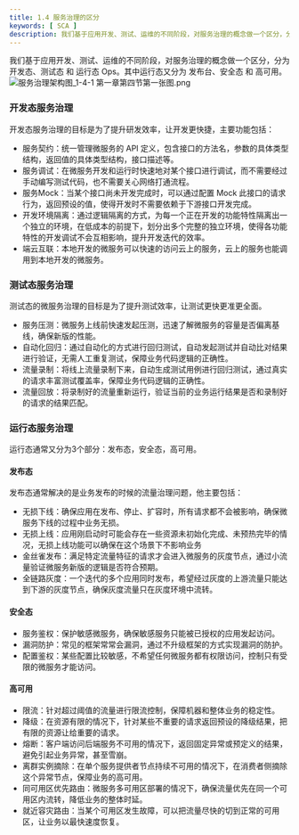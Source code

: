 ```yaml
---
title: 1.4 服务治理的区分
keywords: [ SCA ]
description: 我们基于应用开发、测试、运维的不同阶段，对服务治理的概念做一个区分，分为开发态、测试态 和 运行态 Ops。其中运行态又分为 发布台、安全态 和 高可用。开发态服务治理开发态服务治理的目标是为了提升研发效率，让开发更快捷，主要功能包括：服务契约：统一管理微服务的 API 定义，包含接口的方法名...
---
```


我们基于应用开发、测试、运维的不同阶段，对服务治理的概念做一个区分，分为开发态、测试态 和 运行态 Ops。其中运行态又分为 发布台、安全态 和 高可用。<br />![服务治理架构图_1-4-1 第一章第四节第一张图.png](/img/1728554024077.png)

<a name="pKr9Y"></a>
### 开发态服务治理
开发态服务治理的目标是为了提升研发效率，让开发更快捷，主要功能包括：

- 服务契约：统一管理微服务的 API 定义，包含接口的方法名，参数的具体类型结构，返回值的具体类型结构，接口描述等。
- 服务调试：在微服务开发和运行时快速地对某个接口进行调试，而不需要经过手动编写测试代码，也不需要关心网络打通流程。
- 服务Mock：当某个接口尚未开发完成时，可以通过配置 Mock 此接口的请求行为，返回预设的值，使得开发时不需要依赖于下游接口开发完成。
- 开发环境隔离：通过逻辑隔离的方式，为每一个正在开发的功能特性隔离出一个独立的环境，在低成本的前提下，划分出多个完整的独立环境，使得各功能特性的开发调试不会互相影响，提升开发迭代的效率。
- 端云互联：本地开发的微服务可以快速的访问云上的服务，云上的服务也能调用到本地开发的微服务。

<a name="dmgoo"></a>
### 测试态服务治理
测试态的微服务治理的目标是为了提升测试效率，让测试更快更准更全面。

- 服务压测：微服务上线前快速发起压测，迅速了解微服务的容量是否偏离基线，确保新版的性能。
- 自动化回归：通过自动化的方式进行回归测试，自动发起测试并自动比对结果进行验证，无需人工重复测试，保障业务代码逻辑的正确性。
- 流量录制：将线上流量录制下来，自动生成测试用例进行回归测试，通过真实的请求丰富测试覆盖率，保障业务代码逻辑的正确性。
- 流量回放：将录制好的流量重新运行，验证当前的业务运行结果是否和录制好的请求的结果匹配。


<a name="EtuT9"></a>
### 运行态服务治理
运行态通常又分为3个部分：发布态，安全态，高可用。
<a name="vqxqy"></a>
#### 发布态
发布态通常解决的是业务发布的时候的流量治理问题，他主要包括：

- 无损下线：确保应用在发布、停止、扩容时，所有请求都不会被影响，确保微服务下线的过程中业务无损。
- 无损上线：应用刚启动时可能会存在一些资源未初始化完成、未预热完毕的情况，无损上线功能可以确保在这个场景下不影响业务
- 金丝雀发布：满足特定流量特征的请求才会进入微服务的灰度节点，通过小流量验证微服务新版的逻辑是否符合预期。
- 全链路灰度：一个迭代的多个应用同时发布，希望经过灰度的上游流量只能达到下游的灰度节点，确保灰度流量只在灰度环境中流转。

<a name="rVcS6"></a>
#### 安全态

- 服务鉴权：保护敏感微服务，确保敏感服务只能被已授权的应用发起访问。
- 漏洞防护：常见的框架常常会漏洞，通过不升级框架的方式实现漏洞的防护。
- 配置鉴权：某些配置比较敏感，不希望任何微服务都有权限访问，控制只有受限的微服务才能访问。

<a name="KXk8B"></a>
#### 高可用

- 限流：针对超过阈值的流量进行限流控制，保障机器和整体业务的稳定性。
- 降级：在资源有限的情况下，针对某些不重要的请求返回预设的降级结果，把有限的资源让给重要的请求。
- 熔断：客户端访问后端服务不可用的情况下，返回固定异常或预定义的结果，避免引起业务异常，甚至雪崩。
- 离群实例摘除：在单个服务提供者节点持续不可用的情况下，在消费者侧摘除这个异常节点，保障业务的高可用。
- 同可用区优先路由：微服务多可用区部署的情况下，确保流量优先在同一个可用区内流转，降低业务的整体时延。
- 就近容灾路由：当某个可用区发生故障，可以把流量尽快的切到正常的可用区，让业务以最快速度恢复。

